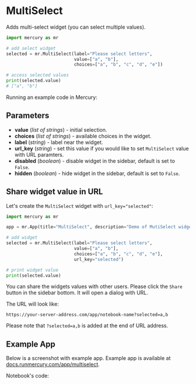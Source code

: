 
# MultiSelect

Adds multi-select widget (you can select multiple values).

```python
import mercury as mr
```
```python
# add select widget
selected = mr.MultiSelect(label="Please select letters", 
                          value=["a", "b"], 
                          choices=["a", "b", "c", "d", "e"])
```
```python
# access selected values
print(selected.value)
# ["a", "b"]
```

Running an example code in Mercury:
<Screenshot src={simpleAppGif} alt="Mercury App with multiselect widget created in Jupyter Notebook" />

## Parameters

- **value** (_list of strings_) - initial selection.
- **choices** (_list of strings_) - available choices in the widget.
- **label** (_string_) - label near the widget.
- **url_key** (_string_) - set this value if you would like to set `MultiSelect` value with URL paramters.
- **disabled** (_boolean_) - disable widget in the sidebar, default is set to `False`.
- **hidden** (_boolean_) - hide widget in the sidebar, default is set to `False`.



## Share widget value in URL

Let's create the `MultiSelect` widget with `url_key="selected"`:

```python
import mercury as mr

app = mr.App(title="MultiSelect", description="Demo of MutiSelect widget", show_code=True)

# add widget
selected = mr.MultiSelect(label="Please select letters", 
                          value=["a", "b"], 
                          choices=["a", "b", "c", "d", "e"],
                          url_key="selected")

# print widget value
print(selected.value)
```

You can share the widgets values with other users. Please click the `Share` button in the sidebar bottom. 
It will open a dialog with URL.

The URL will look like:

```
https://your-server-address.com/app/notebook-name?selected=a,b
```

Please note that `?selected=a,b` is added at the end of URL address.

## Example App

Below is a screenshot with example app. Example app is available at [docs.runmercury.com/app/multiselect](https://docs.runmercury.com/app/multiselect).

<Screenshot src={exampleAppGif} alt="App with multiselect widget" />

Notebook's code:
<Screenshot src={exampleNotebookPng} alt="Jupyter Notebook with multiselect widget" />

